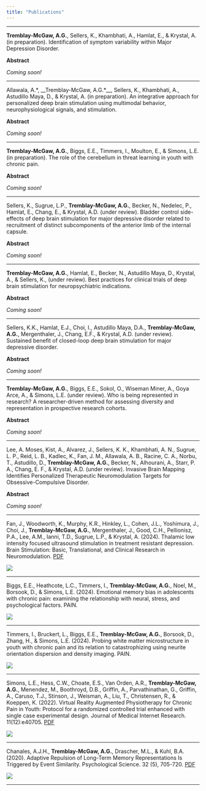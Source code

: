```yaml
---
title: "Publications"
---
```


***


__Tremblay-McGaw, A.G.__, Sellers, K., Khambhati, A., Hamlat, E., & Krystal, A. (in preparation). Identification of symptom variability within Major Depression Disorder.

__Abstract__

_Coming soon!_

***


Allawala, A.*, __Tremblay-McGaw, A.G.*__, Sellers, K., Khambhati, A., Astudillo Maya, D., & Krystal, A. (in preparation). An integrative approach for personalized deep brain stimulation using multimodal behavior, neurophysiological signals, and stimulation. 

__Abstract__

_Coming soon!_

***


__Tremblay-McGaw, A.G.__, Biggs, E.E., Timmers, I., Moulton, E., & Simons, L.E. (in preparation). The role of the cerebellum in threat learning in youth with chronic pain.

__Abstract__

_Coming soon!_

***


Sellers, K., Sugrue, L.P., __Tremblay-McGaw, A.G.__, Becker, N., Nedelec, P., Hamlat, E., Chang, E., & Krystal, A.D. (under review). Bladder control side-effects of deep brain stimulation for major depressive disorder related to recruitment of distinct subcomponents of the anterior limb of the internal capsule.

__Abstract__

_Coming soon!_

***


 __Tremblay-McGaw, A.G.__, Hamlat, E., Becker, N., Astudillo Maya, D., Krystal, A., & Sellers, K., (under review). Best practices for clinical trials of deep brain stimulation for neuropsychiatric indications.

__Abstract__

_Coming soon!_

***


Sellers, K.K., Hamlat, E.J., Choi, I., Astudillo Maya, D.A., __Tremblay-McGaw, A.G.__, Mergenthaler, J., Chang, E.F., & Krystal, A.D. (under review). Sustained benefit of closed-loop deep brain stimulation for major depressive disorder.

__Abstract__

_Coming soon!_

***


__Tremblay-McGaw, A.G.__, Biggs, E.E., Sokol, O., Wiseman Miner, A., Goya Arce, A., & Simons, L.E. (under review). Who is being represented in research? A researcher-driven method for assessing diversity and representation in prospective research cohorts.

__Abstract__

_Coming soon!_

***


Lee, A. Moses, Kist, A., Alvarez, J., Sellers, K. K., Khambhati, A. N., Sugrue, L. P., Reid, L. B., Kadlec, K., Fan, J. M., Allawala, A. B., Racine, C. A., Norbu, T., Astudillo, D., __Tremblay-McGaw, A.G.__, Becker, N., Alhourani, A., Starr, P. A., Chang, E. F., & Krystal, A.D. (under review). Invasive Brain Mapping Identifies Personalized Therapeutic Neuromodulation Targets for Obsessive-Compulsive Disorder.

__Abstract__

_Coming soon!_

***


Fan, J., Woodworth, K., Murphy, K.R., Hinkley, L., Cohen, J.L., Yoshimura, J.,  Choi, J., __Tremblay-McGaw, A.G.__, Mergenthaler, J., Good, C.H., Pellionisz, P.A., Lee, A.M., Ianni, T.D., Sugrue, L.P., & Krystal, A. (2024). Thalamic low intensity focused ultrasound stimulation in treatment resistant depression. Brain Stimulation: Basic, Translational, and Clinical Research in Neuromodulation.
[PDF](pdfs/Fanetal.pdf)

![](pdfs/FocusedUltrasound.JPEG)

***


Biggs, E.E., Heathcote, L.C., Timmers, I., __Tremblay-McGaw, A.G.__, Noel, M., Borsook, D., & Simons, L.E. (2024). Emotional memory bias in adolescents with chronic pain: examining the relationship with neural, stress,
and psychological factors. PAIN.

![](pdfs/MemoryBias.JPEG)

***


Timmers, I., Bruckert, L., Biggs, E.E., __Tremblay-McGaw, A.G.__, Borsook, D., Zhang, H., & Simons, L.E. (2024). Probing white matter microstructure in youth with chronic pain and its relation to catastrophizing using neurite orientation dispersion and density imaging. PAIN.

![](pdfs/Timmers.JPEG)

***


Simons, L.E., Hess, C.W., Choate, E.S., Van Orden, A.R., __Tremblay-McGaw, A.G.__, Menendez, M., Boothroyd, D.B., Griffin, A., Parvathinathan, G., Griffin, A., Caruso, T.J., Stinson, J., Weisman, A., Liu, T., Christensen, R., & Koeppen, K. (2022). Virtual Reality Augmented Physiotherapy for Chronic Pain in Youth: Protocol for a randomized controlled trial enhanced with single case experimental design. Journal of Medical Internet Research. 11(12):e40705.
[PDF](pdfs/SimonsEtal2022.pdf)

![](pdfs/Simons.JPEG)

***


Chanales, A.J.H., __Tremblay-McGaw, A.G.__, Drascher, M.L., & Kuhl, B.A. (2020). Adaptive Repulsion of Long-Term Memory Representations Is Triggered by Event Similarity. Psychological Science. 32 (5), 705-720. [PDF](pdfs/ChanalesEtal2021.pdf)

![](pdfs/Kuhl.JPEG)

***


